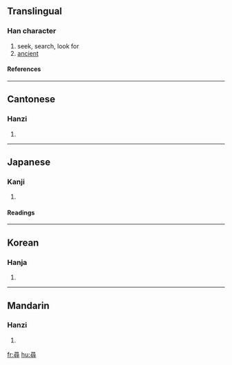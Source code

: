 {{see|寻}}

==Translingual==
===Han character===
{{Han char|rn=41|rad=寸|as=09|sn=12|four=1734<sub>6</sub>|canj=尸一一口戈 (SMMRI)}}
# seek, search, look for
# [[ancient]]
====References====
{{Han ref|kx=0295.120|dkj=07447|dj=0586.020|hdz=10510.010|uh=5C0B|ud=23563|bh=B44D|bd=46157}}
----
==Cantonese==
===Hanzi===
{{yue-hanzi|jyut=|y=cham4}}
# {{defn|Cantonese}}
----
==Japanese==
===Kanji===
{{ja-kanji|grade=c|rs=寸09}}
# {{defn|Japanese}} 
====Readings====
{{ja-readings|on=[[じん]] (jin)|kun=[[たずねる]] (tazuneru), [[ひろ]] (hiro), [[つね]] (tsune)}}
----
==Korean==
===Hanja===
{{ko-hanja|hangeul=심|rv=sim|mr=sim}}
# {{defn|Korean}}
----
==Mandarin==
===Hanzi===
{{cmn-hanzi|sim=寻|pin=[[xín]] (xin2), [[xún]] (xun2)|wg=hsin<sup>2</sup>, hsün<sup>2</sup>}}
# {{defn|Mandarin}}

[[fr:尋]]
[[hu:尋]]